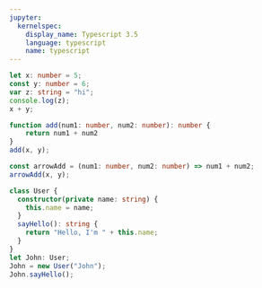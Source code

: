 ```yaml
---
jupyter:
  kernelspec:
    display_name: Typescript 3.5
    language: typescript
    name: typescript
---
```


```typescript
let x: number = 5;
const y: number = 6;
var z: string = "hi";
console.log(z);
x + y;
```

```typescript
function add(num1: number, num2: number): number {
    return num1 + num2
}
add(x, y);
```

```typescript
const arrowAdd = (num1: number, num2: number) => num1 + num2;
arrowAdd(x, y);
```

```typescript
class User {
  constructor(private name: string) {
    this.name = name;
  }
  sayHello(): string {
    return "Hello, I'm " + this.name;
  }
}
let John: User;
John = new User("John");
John.sayHello();
```
